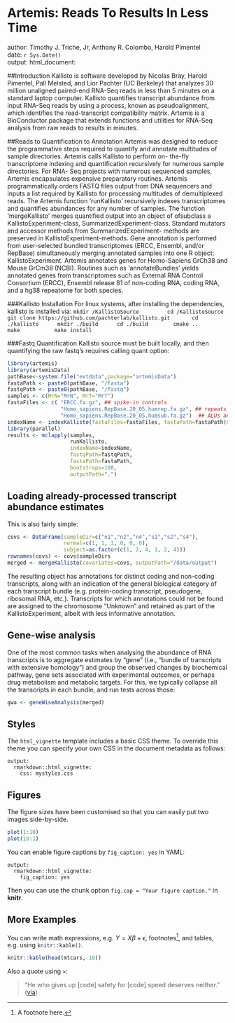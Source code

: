 # Artemis: Reads To Results In Less Time
author: Timothy J. Triche, Jr, Anthony R. Colombo, Harold Pimentel       
date:  `r Sys.Date()`                 
output: html_document:        
        
          
##Introduction
Kallisto is software developed by Nicolas Bray, Harold Pimentel, Pall Melsted, and Lior Pachter (UC Berkeley) that analyzes 30 million unaligned paired-end RNA-Seq reads in less than 5 minutes on a standard laptop computer.   Kallisto quantifies transcript abundance from input RNA-Seq reads by using a process, known as pseudoalignment, which identifies the read-transcript compatibility matrix. Artemis is a BioConductor package that extends functions and utilities for RNA-Seq analysis from raw reads to results in minutes.

##Reads to Quantification to Annotation
Artemis was designed to reduce the programmative steps required to quantify and annotate multitudes of sample directories. Artemis calls Kallisto to perform on- the-fly transcriptome indexing and quantification recursively for numerous sample directories. For RNA- Seq projects with numerous sequenced samples, Artemis encapsulates expensive preparatory routines. Artemis programmatically orders FASTQ files output from DNA sequencers and inputs a list required by
Kallisto for processing multitudes of demultiplexed reads. The Artemis function 'runKallisto' recursively indexes transcriptomes and quantifies abundances for any number of samples. The function 'mergeKallisto' merges quantified output into an object of ofsubclass a KallistoExperiment-class, SummarizedExperiment-class. Standard mutators and accessor methods from SummarizedExperiment- methods are preserved in KallistoExperiment-methods. Gene annotation is performed from user-selected bundled transcriptomes (ERCC, Ensembl, and/or
RepBase) simultaneously merging annotated samples into one R object: KallistoExperiment. Artemis annotates genes for Homo-Sapiens GrCh38 and Mouse GrCm38 (NCBI). Routines such as 'annotateBundles' yields annotated genes from transcriptomes such as External RNA Control Consortium (ERCC), Ensembl release 81 of non-coding RNA, coding RNA, and a hg38 repeatome for both species.

###Kallisto Installation
For linux systems, after installing the dependencies, kallisto is installed via:
``` mkdir /KallistoSource        
cd /KallistoSource           
git clone https://github.com/pachterlab/kallisto.git      
cd ./kallisto     
mkdir ./build     
cd ./build       
cmake ..              
make          
make install ```       



###Fastq Quantification
Kallisto source must be built locally, and then quantifying the raw fastq's requires calling quant option:

```r
library(artemis)      
library(artemisData)        
pathBase<-system.file("extdata",package="artemisData")       
fastaPath <- paste0(pathBase, "/fasta")                
fastqPath <- paste0(pathBase, "/fastq")            
samples <- c(MrN="MrN", MrT="MrT")              
fastaFiles <- c( "ERCC.fa.gz", ## spike-in controls             
                 "Homo_sapiens.RepBase.20_05.humrep.fa.gz", ## repeats         
                 "Homo_sapiens.RepBase.20_05.humsub.fa.gz")  ## ALUs and such             
indexName <- indexKallisto(fastaFiles=fastaFiles, fastaPath=fastaPath)$indexName
library(parallel)
results <- mclapply(samples, 
                    runKallisto,
                    indexName=indexName,
                    fastqPath=fastqPath,
                    fastaPath=fastaPath,
                    bootstraps=100,
                    outputPath=".")
```


## Loading already-processed transcript abundance estimates

This is also fairly simple:

```R
covs <- DataFrame(sampleDir=c("n1","n2","n4","s1","s2","s4"),
                  normal=c(1, 1, 1, 0, 0, 0),
                  subject=as.factor(c(1, 2, 4, 1, 2, 4)))
rownames(covs) <- covs$sampleDirs
merged <- mergeKallisto(covariates=covs, outputPath="/data/output")
```

The resulting object has annotations for distinct coding and non-coding transcripts,
along with an indication of the general biological category of each transcript bundle
(e.g. protein-coding transcript, pseudogene, ribosomal RNA, etc.).  Transcripts for 
which annotations could not be found are assigned to the chromosome "Unknown" and 
retained as part of the KallistoExperiment, albeit with less informative annotation.


## Gene-wise analysis

One of the most common tasks when analysing the abundance of RNA transcripts is to 
aggregate estimates by "gene" (i.e., "bundle of transcripts with extensive homology")
and group the observed changes by biochemical pathway, gene sets associated with 
experimental outcomes, or perhaps drug metabolism and metabolic targets.  For this,
we typically collapse all the transcripts in each bundle, and run tests across those:

```R
gwa <- geneWiseAnalysis(merged)
```


## Styles

The `html_vignette` template includes a basic CSS theme. To override this theme you can specify your own CSS in the document metadata as follows:

    output: 
      rmarkdown::html_vignette:
        css: mystyles.css

## Figures

The figure sizes have been customised so that you can easily put two images side-by-side. 

```r
plot(1:10)
plot(10:1)
```

You can enable figure captions by `fig_caption: yes` in YAML:

    output:
      rmarkdown::html_vignette:
        fig_caption: yes

Then you can use the chunk option `fig.cap = "Your figure caption."` in **knitr**.

## More Examples

You can write math expressions, e.g. $Y = X\beta + \epsilon$, footnotes^[A footnote here.], and tables, e.g. using `knitr::kable()`.

```r
knitr::kable(head(mtcars, 10))
```

Also a quote using `>`:

> "He who gives up [code] safety for [code] speed deserves neither."
([via](https://twitter.com/hadleywickham/status/504368538874703872))

